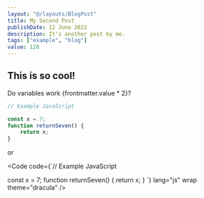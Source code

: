 ```yaml
---
layout: "@/layouts/BlogPost"
title: My Second Post
publishDate: 12 June 2022
description: It's another post by me.
tags: ["example", "blog"]
value: 128
---
```



## This is so cool!

Do variables work {frontmatter.value * 2}?

```js
// Example JavaScript

const x = 7;
function returnSeven() {
	return x;
}
```

or

<Code code={`// Example JavaScript

const x = 7;
function returnSeven() {
return x;
}
`} lang="js" wrap theme="dracula" />
